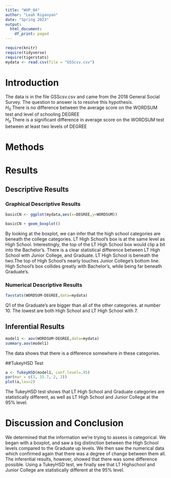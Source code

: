 ```yaml
---
title: "WUP_04"
author: "Leah Riganyan"
date: "Spring 2023"
output:
  html_document:
    df_print: paged
---
```


```r
require(knitr)
require(tidyverse)
require(tigerstats)
mydata <- read.csv(file = "GSScsv.csv")
```

# Introduction

<!--In this section you explain what you are trying to show.  Where did the data come from?  What is the research or other question you are trying to answer?!-->

The data is in the file GSScsv.csv and came from the 2018 General Social Survey.  The question to answer is to resolve this hypothesis.  
$H_0$ There is no difference between the average score on the WORDSUM test and level of schooling DEGREE  
$H_a$ There is a significant difference in average score on the WORDSUM test between at least two levels of DEGREE  

# Methods

<!--Decide on your methods:  use "variable analysis" or other appropriate descriptors.  Make sure to choose at least one graphical method and at least one numerical method.!-->

# Results

<!--Divide this section into two sub-sections:  One for your descriptive  results and one for your inferential results.!-->

## Descriptive Results

### Graphical Descriptive Results

<!--Graphical results here.  Make sure to show your code.  Provide appropriate labels for axes, giving units if possible, and provide a good title for the graph, too.  Use the graphical results to describe the patterns if any that exist in the data as focused toward the research question!-->

```r
basicCN <- ggplot(mydata,aes(x=DEGREE,y=WORDSUM))

basicCN + geom_boxplot()
```
   
By looking at the boxplot, we can infer that the high school categories are beneath the college categories. LT High School's box is at the same level as High School. Interestingly, the top of the LT High School box would clip a bit into the Bachelor's. There is a clear statistical difference between LT High School with Junior College, and Graduate. LT High School is beneath the two.The top of High School's nearly touches Junior College's bottom line. High School's box collides greatly with Bachelor's, while being far beneath Graduate's. 
   
### Numerical Descriptive Results

<!--Numerical results go here. Use the numerical results to describe the patterns if any that exist in the data as focused toward the research question!-->

```r
favstats(WORDSUM~DEGREE,data=mydata)
```
   
Q1 of the Graduate's are bigger than all of the other categories. at number 10. The lowest are both High School and LT High School with 7.
   
   

## Inferential Results

<!--State hypothesis clearly.  Make sure your discussion of the inferential test covers all the aspects that the test output produces, such as test statistic, p-value etc.  Make a decision about the null hypothesis, explain the assumptions on which the selected test/procedure was based, and why the chosen procedure satisfys the assumptions and is appropriate to answer the research question!-->

```r
model1 <- aov(WORDSUM~DEGREE,data=mydata)
summary.aov(model1)
```
    
The data shows that there is a difference somewhere in these categories.

##TukeyHSD Test

```r
a <- TukeyHSD(model1, conf.level=.95)
par(mar = c(3, 15.7, 2, 2))
plot(a,las=2)
```
    
The TukeyHSD test shows that LT High School and Graduate categories are statistically different, as well as LT High School and Junior College at the 95% level.
   
   
# Discussion and Conclusion

<!--Discussion and conclusion here.  If you found a relationship be sure to consider whether the relationship occurs because one of the variavbles causes the other, or whether they perhasps are related for some other reason.  Watch the chapter 6 videos from the GeorgeTown videos collection.!-->
   
We determined that the information we're trying to assess is categorical. We began with a boxplot, and saw a big distinction between the High School levels compared to the Graduate up levels. We then saw the numerical data which confirmed again that there was a degree of change between them all. The inferential results, however, showed that there was some difference possible. Using a TukeyHSD test, we finally see that LT Highschool and Junior College are statistically different at the 95% level.